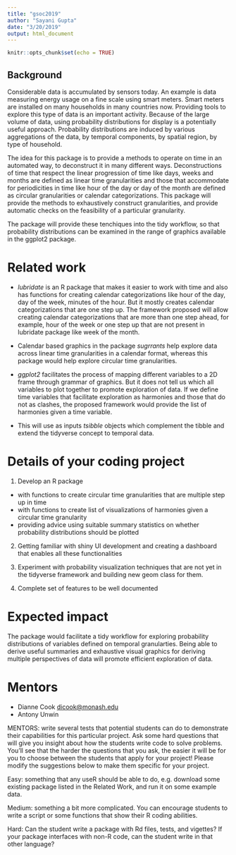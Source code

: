```yaml
---
title: "gsoc2019"
author: "Sayani Gupta"
date: "3/20/2019"
output: html_document
---
```


  ```r
knitr::opts_chunk$set(echo = TRUE)
```

## Background

<!-- Australian smart meters report large quantities of measurements on energy usage every half an hour for every households. Households are distributed geographically and they can differ with respect to demographic properties such as lifestyle or livability choices like usage and existence of solar panels, central heating or air conditioning. Also some households might consist of night owls, while other might have morning larks. Some might work from home most days in a week and have uniform energy usage through out the week, while others have very little usage in the weekdays and high usage only on weekends. Some households might be travelers who are always out on any extended/ public holidays and school breaks. -->


<!-- It is common to see aggregates of usage across households, total kwh used each half hour by state, for example, because energy companies need to understand maximum loads that they will have to plan ahead to accommodate. But studying overall energy use hides the distributions of usage at finer scales, and making it more difficult to find solutions to improve energy efficiency. -->

<!-- To illustrate further, if the energy companies are more cognizant of the energy usage of their customers, they might use the excess energy in times of off-peak demand for few households to charge solar batteries or reward households for using their energy mindfully in case of peak demand. Customers, for example, can view the distribution of their usage in peak demand periods compared to households with similar demographics and and save some dollars on their electricity bill.  -->


Considerable data is accumulated by sensors today. An example is data measuring energy usage on a fine scale using smart meters. Smart meters are installed on many households in many countries now. Providing tools to explore this type of data is an important activity. Because of the large volume of data, using probability distributions for display is a potentially useful approach. Probability distributions are induced by various aggregations of the data, by temporal components, by spatial region, by type of household. 

The idea for this package is to provide a methods to operate on time in an automated way, to deconstruct it in many different ways. Deconstructions of time that respect the linear progression of time like days, weeks and months are defined as linear time granularities and those that accommodate for periodicities in time like hour of the day or day of the month are defined as circular granularities or calendar categorizations. This package will provide the methods to exhaustively construct granularities, and provide automatic checks on the feasibility of a particular granularity. 

The package will provide these tenchiques into the tidy workflow, so that probability distributions can be examined in the range of graphics available in the ggplot2 package.


# Related work

- *_lubridate_* is an R package that makes it easier to work with time and also has functions for creating calendar categorizations like hour of the day, day of the week, minutes of the hour. But it mostly creates calendar categorizations that are one step up. The framework proposed will allow creating calendar categorizations that are more than one step ahead, for example,  hour of the week or one step up that are not present in lubridate package like week of the month.

- Calendar based graphics in the package *_sugrrants_* help explore data across linear time granularities in a calendar format, whereas this package would help explore circular time granularities.

- *_ggplot2_* facilitates the process of mapping different variables to a 2D frame through grammar of graphics. But it does not tell us which all variables to plot together to promote exploration of data.
If we define time variables that facilitate exploration as harmonies and those that do not as clashes, the proposed framework would provide the list of harmonies given a time variable.

- This will use as inputs *_tsibble_* objects which complement the tibble and extend the tidyverse concept to temporal data.

# Details of your coding project

1. Develop an R package
  - with functions to create circular time granularities that are multiple step up in time
  - with functions to create list of visualizations of harmonies given a circular time granularity 
  - providing advice using suitable summary statistics on whether probability distributions should be plotted

2. Getting familiar with shiny UI development and creating a dashboard that enables all these functionalities

3. Experiment with probability visualization techniques that are not yet in the tidyverse framework and building new geom class for them. 
4. Complete set of features to be well documented

# Expected impact

The package would facilitate a tidy workflow for exploring probability distributions of variables defined on temporal granularties. Being able to derive useful summaries and exhaustive visual graphics for deriving multiple perspectives of data will promote efficient exploration of data.

# Mentors

- Dianne Cook <dicook@monash.edu> 
- Antony Unwin 
  
  
MENTORS: write several tests that potential students can do to demonstrate their capabilities for this particular project. Ask some hard questions that will give you insight about how the students write code to solve problems. You’ll see that the harder the questions that you ask, the easier it will be for you to choose between the students that apply for your project! Please modify the suggestions below to make them specific for your project.

Easy: something that any useR should be able to do, e.g. download some existing package listed in the Related Work, and run it on some example data.

Medium: something a bit more complicated. You can encourage students to write a script or some functions that show their R coding abilities.

Hard: Can the student write a package with Rd files, tests, and vigettes? If your package interfaces with non-R code, can the student write in that other language?
  
  
  

